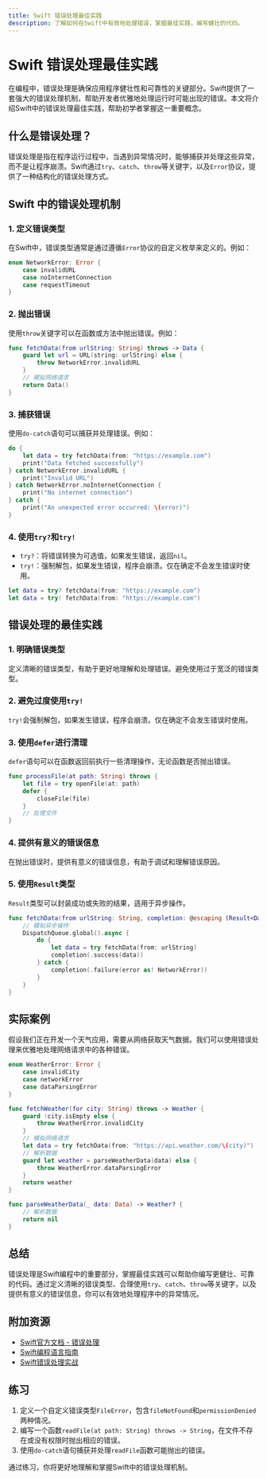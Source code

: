 ```yaml
---
title: Swift 错误处理最佳实践
description: 了解如何在Swift中有效地处理错误，掌握最佳实践，编写健壮的代码。
---
```


# Swift 错误处理最佳实践

在编程中，错误处理是确保应用程序健壮性和可靠性的关键部分。Swift提供了一套强大的错误处理机制，帮助开发者优雅地处理运行时可能出现的错误。本文将介绍Swift中的错误处理最佳实践，帮助初学者掌握这一重要概念。

## 什么是错误处理？

错误处理是指在程序运行过程中，当遇到异常情况时，能够捕获并处理这些异常，而不是让程序崩溃。Swift通过`try`、`catch`、`throw`等关键字，以及`Error`协议，提供了一种结构化的错误处理方式。

## Swift 中的错误处理机制

### 1. 定义错误类型

在Swift中，错误类型通常是通过遵循`Error`协议的自定义枚举来定义的。例如：

```swift
enum NetworkError: Error {
    case invalidURL
    case noInternetConnection
    case requestTimeout
}
```

### 2. 抛出错误

使用`throw`关键字可以在函数或方法中抛出错误。例如：

```swift
func fetchData(from urlString: String) throws -> Data {
    guard let url = URL(string: urlString) else {
        throw NetworkError.invalidURL
    }
    // 模拟网络请求
    return Data()
}
```

### 3. 捕获错误

使用`do-catch`语句可以捕获并处理错误。例如：

```swift
do {
    let data = try fetchData(from: "https://example.com")
    print("Data fetched successfully")
} catch NetworkError.invalidURL {
    print("Invalid URL")
} catch NetworkError.noInternetConnection {
    print("No internet connection")
} catch {
    print("An unexpected error occurred: \(error)")
}
```

### 4. 使用`try?`和`try!`

- `try?`：将错误转换为可选值，如果发生错误，返回`nil`。
- `try!`：强制解包，如果发生错误，程序会崩溃。仅在确定不会发生错误时使用。

```swift
let data = try? fetchData(from: "https://example.com")
let data = try! fetchData(from: "https://example.com")
```

## 错误处理的最佳实践

### 1. 明确错误类型

定义清晰的错误类型，有助于更好地理解和处理错误。避免使用过于宽泛的错误类型。

### 2. 避免过度使用`try!`

`try!`会强制解包，如果发生错误，程序会崩溃。仅在确定不会发生错误时使用。

### 3. 使用`defer`进行清理

`defer`语句可以在函数返回前执行一些清理操作，无论函数是否抛出错误。

```swift
func processFile(at path: String) throws {
    let file = try openFile(at: path)
    defer {
        closeFile(file)
    }
    // 处理文件
}
```

### 4. 提供有意义的错误信息

在抛出错误时，提供有意义的错误信息，有助于调试和理解错误原因。

### 5. 使用`Result`类型

`Result`类型可以封装成功或失败的结果，适用于异步操作。

```swift
func fetchData(from urlString: String, completion: @escaping (Result<Data, NetworkError>) -> Void) {
    // 模拟异步操作
    DispatchQueue.global().async {
        do {
            let data = try fetchData(from: urlString)
            completion(.success(data))
        } catch {
            completion(.failure(error as! NetworkError))
        }
    }
}
```

## 实际案例

假设我们正在开发一个天气应用，需要从网络获取天气数据。我们可以使用错误处理来优雅地处理网络请求中的各种错误。

```swift
enum WeatherError: Error {
    case invalidCity
    case networkError
    case dataParsingError
}

func fetchWeather(for city: String) throws -> Weather {
    guard !city.isEmpty else {
        throw WeatherError.invalidCity
    }
    // 模拟网络请求
    let data = try fetchData(from: "https://api.weather.com/\(city)")
    // 解析数据
    guard let weather = parseWeatherData(data) else {
        throw WeatherError.dataParsingError
    }
    return weather
}

func parseWeatherData(_ data: Data) -> Weather? {
    // 解析数据
    return nil
}
```

## 总结

错误处理是Swift编程中的重要部分，掌握最佳实践可以帮助你编写更健壮、可靠的代码。通过定义清晰的错误类型、合理使用`try`、`catch`、`throw`等关键字，以及提供有意义的错误信息，你可以有效地处理程序中的异常情况。

## 附加资源

- [Swift官方文档 - 错误处理](https://docs.swift.org/swift-book/LanguageGuide/ErrorHandling.html)
- [Swift编程语言指南](https://swift.org/documentation/)
- [Swift错误处理实战](https://www.raywenderlich.com/books/swift-apprentice)

## 练习

1. 定义一个自定义错误类型`FileError`，包含`fileNotFound`和`permissionDenied`两种情况。
2. 编写一个函数`readFile(at path: String) throws -> String`，在文件不存在或没有权限时抛出相应的错误。
3. 使用`do-catch`语句捕获并处理`readFile`函数可能抛出的错误。

通过练习，你将更好地理解和掌握Swift中的错误处理机制。